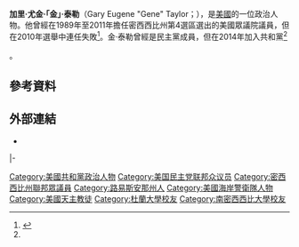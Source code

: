 {{Infobox Officeholder
|name         = 金·泰勒<br>Gene Taylor
|image        = Gene Taylor, official portrait, 111th Congress.jpg
|state        = [[密西西比州|密西西比州]]
|district     = [[密西西比州第四國會選區|四]]
|term_start   = 2003年1月3日
|term_end     = 2011年1月3日
|predecessor  = {{le|羅尼·蘇斯|Ronnie Shows}}
|successor    = [[斯蒂文·帕拉佐|斯蒂文·帕拉佐]]
|state1       = [[密西西比州|密西西比州]]
|district1    = {{le|密西西比州第五國會選區|Mississippi's 5th congressional district|五}}
|term_start1  = 1989年10月17日
|term_end1    = 2003年1月3日
|predecessor1 = {{le|拉金·I·史密斯|Larkin I. Smith|拉金·史密斯}}
|successor1   = 選區取消
|birth_date   = {{birth date and age|1953|9|17}}
|birth_place  = {{US}}[[路易斯安那州|路易斯安那州]][[新奧爾良|新奧爾良]]
|death_date   = 
|death_place  = 
|party        = [[民主黨_(美國)|民主黨]]（2014年之前）<br>[[共和黨_(美國)|共和黨]]（2014年至今）
|spouse       = 瑪格麗特·戈登（Margaret Gordon）
|alma_mater   = [[杜蘭大學|杜蘭大學]]<br>[[南密西西比大學|南密西西比大學]]
|religion     = [[羅馬天主教|羅馬天主教]]
}}
'''加里·尤金·「金」·泰勒'''（Gary Eugene "Gene" Taylor；{{bd|1953年|9月17日}}），是[[美國|美國]]的一位政治人物。他曾經在1989年至2011年擔任密西西比州第4選區選出的美國眾議院議員，但在2010年選舉中連任失敗<ref name="blog.gulflive.com">{{Cite web |url=http://blog.gulflive.com/mississippi-press-news/2012/03/former_us_rep_gene_taylor_to_s.html |title=存档副本 |accessdate=2016-01-04 |archive-date=2013-06-15 |archive-url=https://web.archive.org/web/20130615193053/http://blog.gulflive.com/mississippi-press-news/2012/03/former_us_rep_gene_taylor_to_s.html |dead-url=no }}</ref>。金·泰勒曾經是民主黨成員，但在2014年加入共和黨<ref name="http://www.sunherald.com/2014/02/28/5377861/moore-will-run-again-for-congress.html">{{cite web |url=http://www.sunherald.com/2014/02/28/5377861/moore-will-run-again-for-congress.html |title=存档副本 |accessdate=2014-03-03 |deadurl=yes |archiveurl=https://web.archive.org/web/20140228234922/http://www.sunherald.com/2014/02/28/5377861/moore-will-run-again-for-congress.html |archivedate=2014-02-28 }}</ref>。

== 參考資料 ==
{{reflist}}

== 外部連結 ==
*{{CongLinks | congbio = t000074 | votesmart = 26932 | washpo = | govtrack = 400399 | opencong = 400399_Gene_Taylor | cspan = 1000578 | ontheissuespath = House/Gene_Taylor.htm | surge = | legistorm = 501/Rep_Gene_Taylor.html | fec = H8MS05047 | opensecrets = N00003350 | followthemoney = | nyt = | findagrave = }}

{{s-start}}
{{s-par|us-hs}}
{{s-bef|before={{le|拉金·I·史密斯|Larkin I. Smith|拉金·史密斯}}}}
{{s-ttl|title={{le|密西西比州第五國會選區|Mississippi's 5th congressional district}}<br>{{le|密西西比州美國眾議院議員列表|List of United States Representatives from Mississippi|眾議院議員}}|years=1989年－2003年}}
{{s-none|選區取消}}
|-
{{s-bef|before={{le|羅尼·蘇斯|Ronnie Shows}}}}
{{s-ttl|title=[[密西西比州第四國會選區|密西西比州第四國會選區]]<br>{{le|密西西比州美國眾議院議員列表|List of United States Representatives from Mississippi|眾議院議員}}|years=2003年－2011年}}
{{s-aft|after=[[斯蒂文·帕拉佐|斯蒂文·帕拉佐]]}}
{{s-end}}

{{DEFAULTSORT:Taylor, Gene}}

[[Category:美國共和黨政治人物|Category:美國共和黨政治人物]]
[[Category:美国民主党联邦众议员|Category:美国民主党联邦众议员]]
[[Category:密西西比州聯邦眾議員|Category:密西西比州聯邦眾議員]]
[[Category:路易斯安那州人|Category:路易斯安那州人]]
[[Category:美國海岸警衛隊人物|Category:美國海岸警衛隊人物]]
[[Category:美國天主教徒|Category:美國天主教徒]]
[[Category:杜蘭大學校友|Category:杜蘭大學校友]]
[[Category:南密西西比大學校友|Category:南密西西比大學校友]]